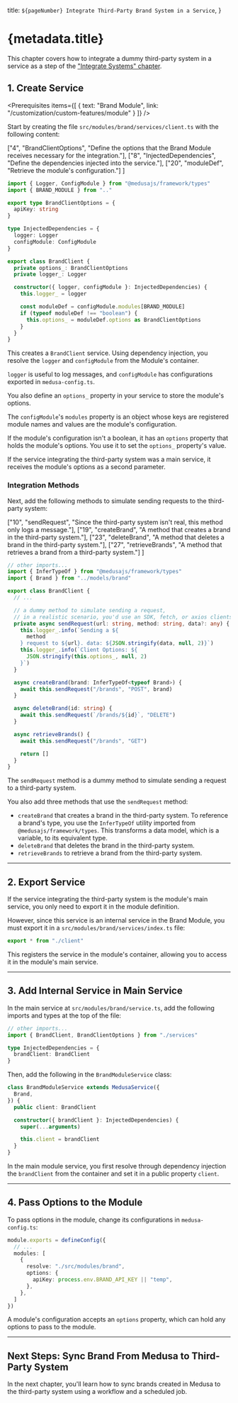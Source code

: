 
  title: `${pageNumber} Integrate Third-Party Brand System in a Service`,
}

# {metadata.title}

<Note title="Example Chapter">

This chapter covers how to integrate a dummy third-party system in a service as a step of the ["Integrate Systems" chapter](../page.mdx).

</Note>

## 1. Create Service

<Prerequisites
  items={[
    {
      text: "Brand Module",
      link: "/customization/custom-features/module"
    }
  ]}
/>

Start by creating the file `src/modules/brand/services/client.ts` with the following content:

  ["4", "BrandClientOptions", "Define the options that the Brand Module receives necessary for the integration."],
  ["8", "InjectedDependencies", "Define the dependencies injected into the service."],
  ["20", "moduleDef", "Retrieve the module's configuration."]
]

```ts title="src/modules/brand/services/client.ts" highlights={serviceHighlights}
import { Logger, ConfigModule } from "@medusajs/framework/types"
import { BRAND_MODULE } from ".."

export type BrandClientOptions = {
  apiKey: string
}

type InjectedDependencies = {
  logger: Logger
  configModule: ConfigModule
}

export class BrandClient {
  private options_: BrandClientOptions
  private logger_: Logger

  constructor({ logger, configModule }: InjectedDependencies) {
    this.logger_ = logger

    const moduleDef = configModule.modules[BRAND_MODULE]
    if (typeof moduleDef !== "boolean") {
      this.options_ = moduleDef.options as BrandClientOptions
    }
  }
}
```

This creates a `BrandClient` service. Using dependency injection, you resolve the `logger` and `configModule` from the Module's container.

`logger` is useful to log messages, and `configModule` has configurations exported in `medusa-config.ts`.

You also define an `options_` property in your service to store the module's options.

The `configModule`'s `modules` property is an object whose keys are registered module names and values are the module's configuration.

If the module's configuration isn't a boolean, it has an `options` property that holds the module's options. You use it to set the `options_` property's value.

<Note title="Tip">

If the service integrating the third-party system was a main service, it receives the module's options as a second parameter.

</Note>

### Integration Methods

Next, add the following methods to simulate sending requests to the third-party system:

  ["10", "sendRequest", "Since the third-party system isn't real, this method only logs a message."],
  ["19", "createBrand", "A method that creates a brand in the third-party system."],
  ["23", "deleteBrand", "A method that deletes a brand in the third-party system."],
  ["27", "retrieveBrands", "A method that retrieves a brand from a third-party system."]
]

```ts title="src/modules/brand/services/client.ts" highlights={methodsHighlights}
// other imports...
import { InferTypeOf } from "@medusajs/framework/types"
import { Brand } from "../models/brand"

export class BrandClient {
  // ...

  // a dummy method to simulate sending a request,
  // in a realistic scenario, you'd use an SDK, fetch, or axios clients
  private async sendRequest(url: string, method: string, data?: any) {
    this.logger_.info(`Sending a ${
      method
    } request to ${url}. data: ${JSON.stringify(data, null, 2)}`)
    this.logger_.info(`Client Options: ${
      JSON.stringify(this.options_, null, 2)
    }`)
  }

  async createBrand(brand: InferTypeOf<typeof Brand>) {
    await this.sendRequest("/brands", "POST", brand)
  }

  async deleteBrand(id: string) {
    await this.sendRequest(`/brands/${id}`, "DELETE")
  }

  async retrieveBrands() {
    await this.sendRequest("/brands", "GET")

    return []
  }
}
```

The `sendRequest` method is a dummy method to simulate sending a request to a third-party system.

You also add three methods that use the `sendRequest` method:

- `createBrand` that creates a brand in the third-party system. To reference a brand's type, you use the `InferTypeOf` utility imported from `@medusajs/framework/types`. This transforms a data model, which is a variable, to its equivalent type.
- `deleteBrand` that deletes the brand in the third-party system.
- `retrieveBrands` to retrieve a brand from the third-party system.

---

## 2. Export Service

If the service integrating the third-party system is the module's main service, you only need to export it in the module definition.

However, since this service is an internal service in the Brand Module, you must export it in a `src/modules/brand/services/index.ts` file:

```ts title="src/modules/brand/services/index.ts"
export * from "./client"
```

This registers the service in the module's container, allowing you to access it in the module's main service.

---

## 3. Add Internal Service in Main Service

In the main service at `src/modules/brand/service.ts`, add the following imports and types at the top of the file:

```ts title="src/modules/brand/service.ts"
// other imports...
import { BrandClient, BrandClientOptions } from "./services"

type InjectedDependencies = {
  brandClient: BrandClient
}
```

Then, add the following in the `BrandModuleService` class:

```ts title="src/modules/brand/service.ts"
class BrandModuleService extends MedusaService({
  Brand,
}) {
  public client: BrandClient

  constructor({ brandClient }: InjectedDependencies) {
    super(...arguments)

    this.client = brandClient
  }
}
```

In the main module service, you first resolve through dependency injection the `brandClient` from the container and set it in a public property `client`.

---

## 4. Pass Options to the Module

To pass options in the module, change its configurations in `medusa-config.ts`:

```ts title="medusa-config.ts"
module.exports = defineConfig({
  // ...
  modules: [
    {
      resolve: "./src/modules/brand",
      options: {
        apiKey: process.env.BRAND_API_KEY || "temp",
      },
    },
  ] 
})
```

A module's configuration accepts an `options` property, which can hold any options to pass to the module.

---

## Next Steps: Sync Brand From Medusa to Third-Party System

In the next chapter, you'll learn how to sync brands created in Medusa to the third-party system using a workflow and a scheduled job.
